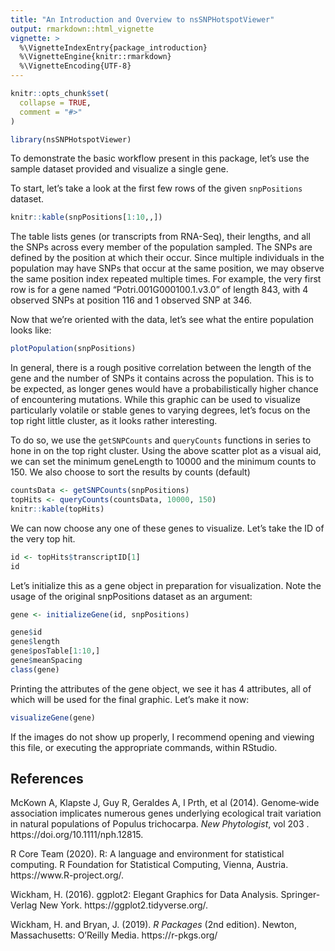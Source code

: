---
title: "An Introduction and Overview to nsSNPHotspotViewer"
output: rmarkdown::html_vignette
vignette: >
  %\VignetteIndexEntry{package_introduction}
  %\VignetteEngine{knitr::rmarkdown}
  %\VignetteEncoding{UTF-8}
---

```{r, include = FALSE}
knitr::opts_chunk$set(
  collapse = TRUE,
  comment = "#>"
)
```

```{r setup}
library(nsSNPHotspotViewer)
```

To demonstrate the basic workflow present in this package, let's use the sample dataset provided and visualize a single gene.

To start, let's take a look at the first few rows of the given `snpPositions` dataset.
```{r load}
knitr::kable(snpPositions[1:10,,])
```

The table lists genes (or transcripts from RNA-Seq), their lengths, and all the SNPs across every member of the population sampled. The SNPs are defined by the position at which their occur. Since multiple individuals in the population may have SNPs that occur at the same position, we may observe the same position index repeated multiple times. For example, the very first row is for a gene named "Potri.001G000100.1.v3.0" of length 843, with 4 observed SNPs at position 116 and 1 observed SNP at 346.

Now that we're oriented with the data, let's see what the entire population looks like:
```{r plot, fig.width=7}
plotPopulation(snpPositions)
```

In general, there is a rough positive correlation between the length of the gene and the number of SNPs it contains across the population. This is to be expected, as longer genes would have a probabilistically higher chance of encountering mutations. While this graphic can be used to visualize particularly volatile or stable genes to varying degrees, let's focus on the top right little cluster, as it looks rather interesting.

To do so, we use the `getSNPCounts` and `queryCounts` functions in series to hone in on the top right cluster. Using the above scatter plot as a visual aid, we can set the minimum geneLength to 10000 and the minimum counts to 150. We also choose to sort the results by counts (default)

```{r query}
countsData <- getSNPCounts(snpPositions)
topHits <- queryCounts(countsData, 10000, 150)
knitr::kable(topHits)
```

We can now choose any one of these genes to visualize. Let's take the ID of the very top hit.

```{r tophit}
id <- topHits$transcriptID[1]
id
```

Let's initialize this as a gene object in preparation for visualization. Note the usage of the original snpPositions dataset as an argument:

```{r init}
gene <- initializeGene(id, snpPositions)

gene$id
gene$length
gene$posTable[1:10,]
gene$meanSpacing
class(gene)
```

Printing the attributes of the gene object, we see it has 4 attributes, all of which will be used for the final graphic. Let's make it now:

```{r final, fig.width=7, fig.height=7}
visualizeGene(gene)
```

If the images do not show up properly, I recommend opening and viewing this file, or executing the appropriate commands, within RStudio.

## References

McKown A, Klapste J, Guy R, Geraldes A, I Prth, et al (2014). Genome‐wide association implicates numerous genes underlying ecological trait variation in natural populations of Populus trichocarpa. *New Phytologist*, vol 203 . https://doi.org/10.1111/nph.12815.

R Core Team (2020). R: A language and environment for statistical computing. R Foundation for Statistical Computing, Vienna, Austria. https://www.R-project.org/.

Wickham, H. (2016). ggplot2: Elegant Graphics for Data Analysis. Springer-Verlag New York. https://ggplot2.tidyverse.org/.

Wickham, H. and Bryan, J. (2019). *R Packages* (2nd edition). Newton, Massachusetts: O’Reilly Media. https://r-pkgs.org/
